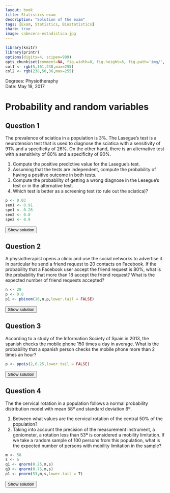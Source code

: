 ```yaml
---
layout: book
title: Statistics exam
description: "Solution of the exam"
tags: [Exam, Statistics, Biostatistics]
share: true
image: cabecera-estadistica.jpg
---
```


```r
library(knitr)
library(printr)
options(digits=4, scipen=999)
opts_chunk$set(comment=NA, fig.width=8, fig.height=6, fig.path='img/', fig.align="center", dev="svg", digits=4, echo=FALSE, warning=FALSE, message=FALSE)
col1 <- rgb(5,161,230,max=255)
col2 <- rgb(238,50,36,max=255)
```

Degrees: Physiotheraphy  
Date: May 19, 2017 

# Probability and random variables

## Question 1
The prevalence of sciatica in a population is 3%.
The Lasegue's test is a neurotension test that is used to diagnose the sciatica with a sensitivity of 91% and a specificity of 26%.
On the other hand, there is an alternative test with a sensitivity of 80% and a specificity of 90%.

1. Compute the positive predictive value for the Lasegue's test.
2. Assuming that the tests are independent, compute the probability of having a positive outcome in both tests.
3. Compute the probability of getting a wrong diagnose in the Lesegue's test or in the alternative test.
4. Which test is better as a screening test (to rule out the sciatica)?

```r
p <- 0.03
sen1 <- 0.91
spe1 <- 0.26
sen2 <- 0.8
spe2 <- 0.9
```

<div><button class="solution">Show solution</button></div>
<div id="solution" style="display: none">
1. $PPV=P(D|+)=`r (p*sen1)/(p*sen1+(1-p)*(1-spe1))`$. It is not a good test to confirm the sciatica as the post test probability of having the sciatica for a positive outcome is very low. <br/>
2. Naming $L⁺$ to the event of having a positive outcome in Lasegue's test and $A⁺$ to the event of having a positive outcome in the alternative test: $P(L^+\cap A^+)=P(L^+)P(A^+)=`r (p*sen1+(1-p)*(1-spe1))`\cdot `r (p*sen2+(1-p)*(1-spe2))` = `r (p*sen1+(1-p)*(1-spe1))*(p*sen2+(1-p)*(1-spe2))`$. <br/>
3. Naming $WL$ to the event of having a wrong diagnose with Lasegue's test and $WA$ to the event of having a wrong diagnose with the alternative test: $P(WL\cup WA)=P(WL)+P(WA)-P(WL\cap WA)=`r p*(1-sen1)+(1-p)*(1-spe1)`+ `r p*(1-sen2)+(1-p)*(1-spe2)`-`r p*(1-sen1)+(1-p)*(1-spe1)`\cdot`r p*(1-sen2)+(1-p)*(1-spe2)`=`r p*(1-sen1)+(1-p)*(1-spe1)+p*(1-sen2)+(1-p)*(1-spe2)-(p*(1-sen1)+(1-p)*(1-spe1))*(p*(1-sen2)+(1-p)*(1-spe2))`$. <br/>
4. Lesegue test: $NPV=P(\overline D|-)=`r ((1-p)*spe1)/(p*(1-sen1)+(1-p)*(spe1))`$.<br/>
Alternative test: $NPV=P(\overline D|-)=`r ((1-p)*spe2)/(p*(1-sen2)+(1-p)*(spe2))`$.<br/>
Thus, the alternative test is better to rule out the sciatica. 
</div>

## Question 2
A physiotherapist opens a clinic and use the social networks to advertise it.
In particular he send a friend request to 20 contacts on Facebook.
If the probability that a Facebook user accept the friend request is 80%, what is the probability that more than 18 accept the friend request?
What is the expected number of friend requests accepted?

```r
n <- 20
p <- 0.8
p1 <- pbinom(18,n,p,lower.tail = FALSE)
```

<div><button class="solution">Show solution</button></div>
<div id="solution" style="display: none">
Naming $X$ to the number of accepted friend request, $X\sim B(20,0.8)$ and $P(X>18)=`r p1`$.<br/>
The expected number of accepted friend request is $`r n*p`$. 
</div>

## Question 3
According to a study of the Information Society of Spain in 2013, the spanish checks the mobile phone 150 times a day in average.
What is the probability that a spanish person checks the mobile phone more than 2 times an hour?

```r
p <- ppois(2,6.25,lower.tail = FALSE)
```

<div><button class="solution">Show solution</button></div>
<div id="solution" style="display: none">
1. Naming $X$ to the number of times that a spanish person checks the phone in an hour, $X\sim P(6.25)$ and $P(X>2)=`r p`$.
</div>

## Question 4
The the cervical rotation in a population follows a normal probability distribution model with mean 58º and standard deviation 6º.

1. Between what values are the cervical rotation of the central 50\% of the population?
2. Taking into account the precision of the measurement instrument, a goniometer, a rotation less than 53º is considered a mobility limitation.
If we take a random sample of 100 persons from this population, what is the expected number of persons with mobility limitation in the sample?

```r
m <- 58
s <- 6
q1 <- qnorm(0.25,m,s)
q3 <- qnorm(0.75,m,s)
p1 <- pnorm(53,m,s,lower.tail = T)
```

<div><button class="solution">Show solution</button></div>
<div id="solution" style="display: none">
Naming $X$ to the cervical rotation, $X\sim N(`r m`, `r s`)$. <br/>
1. $(Q1,Q3)=(`r q1`, `r q3`)$. <br/>
3. $P(X<53)=`r p1`$ and the expected number of persons with mobility limitation in a sample of 100 persons is $`r p1*100`$. 
</div>



